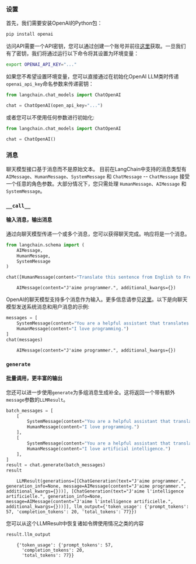### 设置

首先，我们需要安装OpenAI的Python包：

```bash
pip install openai
```

访问API需要一个API密钥，您可以通过创建一个账号并前往[这里](https://platform.openai.com/account/api-keys)获取。一旦我们有了密钥，我们将通过运行以下命令将其设置为环境变量：

```bash
export OPENAI_API_KEY="..."
```
如果您不希望设置环境变量，您可以直接通过在初始化OpenAI LLM类时传递`openai_api_key`命名参数来传递密钥：

```python
from langchain.chat_models import ChatOpenAI

chat = ChatOpenAI(open_api_key="...")
```

或者您可以不使用任何参数进行初始化:
```python
from langchain.chat_models import ChatOpenAI

chat = ChatOpenAI()
```

### 消息

聊天模型接口基于消息而不是原始文本。
目前在LangChain中支持的消息类型有 `AIMessage`、`HumanMessage`、`SystemMessage` 和 `ChatMessage` -- `ChatMessage` 接受一个任意的角色参数。大部分情况下，您只需处理 `HumanMessage`、`AIMessage` 和 `SystemMessage`。

### `__call__`
#### 输入消息，输出消息

通过向聊天模型传递一个或多个消息，您可以获得聊天完成。响应将是一个消息。

```python
from langchain.schema import (
    AIMessage,
    HumanMessage,
    SystemMessage
)

chat([HumanMessage(content="Translate this sentence from English to French: I love programming.")])
```

<CodeOutputBlock lang="python">

```
    AIMessage(content="J'aime programmer.", additional_kwargs={})
```

</CodeOutputBlock>

OpenAI的聊天模型支持多个消息作为输入。更多信息请参见[这里](https://platform.openai.com/docs/guides/chat/chat-vs-completions)。以下是向聊天模型发送系统消息和用户消息的示例:


```python
messages = [
    SystemMessage(content="You are a helpful assistant that translates English to French."),
    HumanMessage(content="I love programming.")
]
chat(messages)
```

<CodeOutputBlock lang="python">

```
    AIMessage(content="J'aime programmer.", additional_kwargs={})
```

</CodeOutputBlock>

### `generate`
#### 批量调用，更丰富的输出

您还可以进一步使用`generate`为多组消息生成补全。这将返回一个带有额外`message`参数的`LLMResult`。

```python
batch_messages = [
    [
        SystemMessage(content="You are a helpful assistant that translates English to French."),
        HumanMessage(content="I love programming.")
    ],
    [
        SystemMessage(content="You are a helpful assistant that translates English to French."),
        HumanMessage(content="I love artificial intelligence.")
    ],
]
result = chat.generate(batch_messages)
result
```

<CodeOutputBlock lang="python">

```
    LLMResult(generations=[[ChatGeneration(text="J'aime programmer.", generation_info=None, message=AIMessage(content="J'aime programmer.", additional_kwargs={}))], [ChatGeneration(text="J'aime l'intelligence artificielle.", generation_info=None, message=AIMessage(content="J'aime l'intelligence artificielle.", additional_kwargs={}))]], llm_output={'token_usage': {'prompt_tokens': 57, 'completion_tokens': 20, 'total_tokens': 77}})
```

您可以从这个LLMResult中恢复诸如令牌使用情况之类的内容


```python
result.llm_output
```

<CodeOutputBlock lang="python">

```
    {'token_usage': {'prompt_tokens': 57,
      'completion_tokens': 20,
      'total_tokens': 77}}
```

</CodeOutputBlock>

